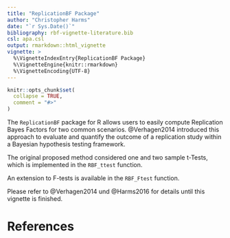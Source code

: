 ```yaml
---
title: "ReplicationBF Package"
author: "Christopher Harms"
date: "`r Sys.Date()`"
bibliography: rbf-vignette-literature.bib
csl: apa.csl
output: rmarkdown::html_vignette
vignette: >
  %\VignetteIndexEntry{ReplicationBF Package}
  %\VignetteEngine{knitr::rmarkdown}
  %\VignetteEncoding{UTF-8}
---
```


```r
knitr::opts_chunk$set(
  collapse = TRUE,
  comment = "#>"
)
```

The `ReplicationBF` package for R allows users to easily compute Replication
Bayes Factors for two common scenarios. @Verhagen2014 introduced
this approach to evaluate and quantify the outcome of a replication study within
a Bayesian hypothesis testing framework.

The original proposed method considered one and two sample t-Tests, which is
implemented in the `RBF_ttest` function.

An extension to F-tests is available in the `RBF_Ftest` function.

Please refer to @Verhagen2014 und @Harms2016 for details until this vignette is
finished.

# References